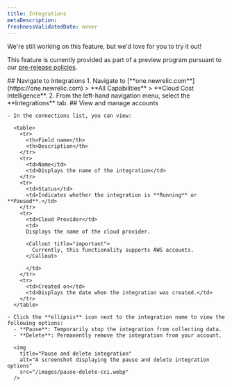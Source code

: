 ```yaml
---
title: Integrations
metaDescription: 
freshnessValidatedDate: never
---
```

<Callout title="preview">
  We're still working on this feature, but we'd love for you to try it out!

  This feature is currently provided as part of a preview program pursuant to our [pre-release policies](/docs/licenses/license-information/referenced-policies/new-relic-pre-release-policy).
</Callout>

<Steps>

  <Step>
    ## Navigate to Integrations
      1. Navigate to <DNT>[**one.newrelic.com**](https://one.newrelic.com) > **All Capabilities** > **Cloud Cost Intelligence**</DNT>.
      2. From the left-hand navigation menu, select the **Integrations** tab.
  </Step>

  <Step>
    ## View and manage accounts

    - In the connections list, you can view:

      <table>
        <tr>
          <th>Field name</th>
          <th>Description</th>
        </tr>
        <tr>
          <td>Name</td>
          <td>Displays the name of the integration</td>
        </tr>
        <tr>
          <td>Status</td>
          <td>Indicates whether the integration is **Running** or **Paused**.</td>
        </tr>
        <tr>
          <td>Cloud Provider</td>
          <td>
          Displays the name of the cloud provider.

          <Callout title="important">
            Currently, this functionality supports AWS accounts.
          </Callout>

          </td>
        </tr>
        <tr>
          <td>Created on</td>
          <td>Displays the date when the integration was created.</td>
        </tr>
      </table>

    - Click the **ellipsis** icon next to the integration name to view the following options:
      - **Pause**: Temporarily stop the integration from collecting data.
      - **Delete**: Permanently remove the integration from your account.

      <img
        title="Pause and delete integration"
        alt="A screenshot displaying the pause and delete integration options"
        src="/images/pause-delete-cci.webp"
      />
  </Step>

</Steps>